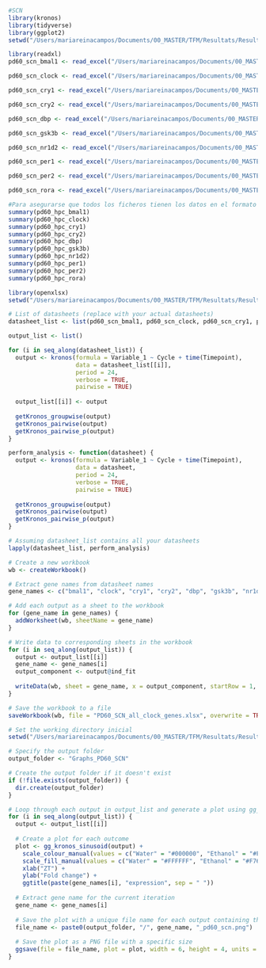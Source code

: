 ```r
#SCN
library(kronos)
library(tidyverse)
library(ggplot2)
setwd("/Users/mariareinacampos/Documents/00_MASTER/TFM/Resultats/Results_PD60_SCN")

```

```r
library(readxl)
pd60_scn_bmal1 <- read_excel("/Users/mariareinacampos/Documents/00_MASTER/TFM/Resultats/Results_PD60_SCN/pd60_scn_bmal1.xlsx")

pd60_scn_clock <- read_excel("/Users/mariareinacampos/Documents/00_MASTER/TFM/Resultats/Results_PD60_SCN/pd60_scn_clock.xlsx")

pd60_scn_cry1 <- read_excel("/Users/mariareinacampos/Documents/00_MASTER/TFM/Resultats/Results_PD60_SCN/pd60_scn_cry1.xlsx")

pd60_scn_cry2 <- read_excel("/Users/mariareinacampos/Documents/00_MASTER/TFM/Resultats/Results_PD60_SCN/pd60_scn_cry2.xlsx")

pd60_scn_dbp <- read_excel("/Users/mariareinacampos/Documents/00_MASTER/TFM/Resultats/Results_PD60_SCN/pd60_scn_dbp.xlsx")

pd60_scn_gsk3b <- read_excel("/Users/mariareinacampos/Documents/00_MASTER/TFM/Resultats/Results_PD60_SCN/pd60_scn_gsk3b.xlsx")

pd60_scn_nr1d2 <- read_excel("/Users/mariareinacampos/Documents/00_MASTER/TFM/Resultats/Results_PD60_SCN/pd60_scn_nr1d2.xlsx")

pd60_scn_per1 <- read_excel("/Users/mariareinacampos/Documents/00_MASTER/TFM/Resultats/Results_PD60_SCN/pd60_scn_per1.xlsx")

pd60_scn_per2 <- read_excel("/Users/mariareinacampos/Documents/00_MASTER/TFM/Resultats/Results_PD60_SCN/pd60_scn_per2.xlsx")

pd60_scn_rora <- read_excel("/Users/mariareinacampos/Documents/00_MASTER/TFM/Resultats/Results_PD60_SCN/pd60_scn_rora.xlsx")

```

```r
#Para asegurarse que todos los ficheros tienen los datos en el formato adecuado
summary(pd60_hpc_bmal1)
summary(pd60_hpc_clock)
summary(pd60_hpc_cry1)
summary(pd60_hpc_cry2)
summary(pd60_hpc_dbp)
summary(pd60_hpc_gsk3b)
summary(pd60_hpc_nr1d2)
summary(pd60_hpc_per1)
summary(pd60_hpc_per2)
summary(pd60_hpc_rora)
```

```r
library(openxlsx)
setwd("/Users/mariareinacampos/Documents/00_MASTER/TFM/Resultats/Results_PD60_SCN")

# List of datasheets (replace with your actual datasheets)
datasheet_list <- list(pd60_scn_bmal1, pd60_scn_clock, pd60_scn_cry1, pd60_scn_cry2, pd60_scn_dbp, pd60_scn_gsk3b, pd60_scn_nr1d2, pd60_scn_per1, pd60_scn_per2, pd60_scn_rora)  # Add all your datasheets to this list

output_list <- list()

for (i in seq_along(datasheet_list)) {
  output <- kronos(formula = Variable_1 ~ Cycle + time(Timepoint), 
                   data = datasheet_list[[i]], 
                   period = 24, 
                   verbose = TRUE, 
                   pairwise = TRUE)
  
  output_list[[i]] <- output
  
  getKronos_groupwise(output)
  getKronos_pairwise(output)
  getKronos_pairwise_p(output)
}

perform_analysis <- function(datasheet) {
  output <- kronos(formula = Variable_1 ~ Cycle + time(Timepoint), 
                   data = datasheet, 
                   period = 24, 
                   verbose = TRUE, 
                   pairwise = TRUE)
  
  getKronos_groupwise(output)
  getKronos_pairwise(output)
  getKronos_pairwise_p(output)
}

# Assuming datasheet_list contains all your datasheets
lapply(datasheet_list, perform_analysis)

# Create a new workbook
wb <- createWorkbook()

# Extract gene names from datasheet names
gene_names <- c("bmal1", "clock", "cry1", "cry2", "dbp", "gsk3b", "nr1d2", "per1", "per2", "rora")

# Add each output as a sheet to the workbook
for (gene_name in gene_names) {
  addWorksheet(wb, sheetName = gene_name)
}

# Write data to corresponding sheets in the workbook
for (i in seq_along(output_list)) {
  output <- output_list[[i]]
  gene_name <- gene_names[i]
  output_component <- output@ind_fit
  
  writeData(wb, sheet = gene_name, x = output_component, startRow = 1, startCol = 1)
}

# Save the workbook to a file
saveWorkbook(wb, file = "PD60_SCN_all_clock_genes.xlsx", overwrite = TRUE)
```

```r

# Set the working directory inicial
setwd("/Users/mariareinacampos/Documents/00_MASTER/TFM/Resultats/Results_PD60_SCN")

# Specify the output folder
output_folder <- "Graphs_PD60_SCN"

# Create the output folder if it doesn't exist
if (!file.exists(output_folder)) {
  dir.create(output_folder)
}

# Loop through each output in output_list and generate a plot using gg_kronos_sinusoid
for (i in seq_along(output_list)) {
  output <- output_list[[i]]
  
  # Create a plot for each outcome
  plot <- gg_kronos_sinusoid(output) +
    scale_colour_manual(values = c("Water" = "#000000", "Ethanol" = "#F764C6")) + #line color
    scale_fill_manual(values = c("Water" = "#FFFFFF", "Ethanol" = "#F764C6")) + #filling color
    xlab("ZT") +
    ylab("Fold change") +
    ggtitle(paste(gene_names[i], "expression", sep = " "))
  
  # Extract gene name for the current iteration
  gene_name <- gene_names[i]
  
  # Save the plot with a unique file name for each output containing the gene name
  file_name <- paste0(output_folder, "/", gene_name, "_pd60_scn.png")  # For example: _pd60_hpc_bmal1.png
  
  # Save the plot as a PNG file with a specific size
  ggsave(file = file_name, plot = plot, width = 6, height = 4, units = "in")
}

```
